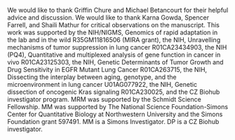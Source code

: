 We would like to thank Griffin Chure and Michael Betancourt for their helpful
advice and discussion. We would like to thank Karna Gowda, Spencer Farrell, and
Shaili Mathur for critical observations on the manuscript. This work was
supported by the NIH/NIGMS, Genomics of rapid adaptation in the lab and in the
wild R35GM11816506 (MIRA grant), the NIH, Unravelling mechanisms of tumor
suppression in lung cancer R01CA23434903, the NIH (PQ4), Quantitative and
multiplexed analysis of gene function in cancer in vivo R01CA23125303, the NIH,
Genetic Determinants of Tumor Growth and Drug Sensitivity in EGFR Mutant Lung
Cancer R01CA263715, the NIH, Dissecting the interplay between aging, genotype,
and the microenvironment in lung cancer U01AG077922, the NIH, Genetic dissection
of oncogenic Kras signaling R01CA230025, and the CZ Biohub investigator program.
MRM was supported by the Schmidt Science Fellowship. MM was supported by The
National Science Foundation-Simons Center for Quantitative Biology at
Northwestern University and the Simons Foundation grant 597491. MM is a Simons
Investigator. DP is a CZ Biohub investigator.